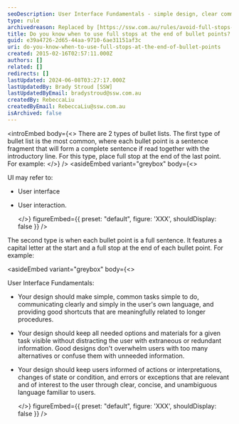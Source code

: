 ```yaml
---
seoDescription: User Interface Fundamentals - simple design, clear communication, and meaningful shortcuts for easy tasks, with visible options and minimal distraction.
type: rule
archivedreason: Replaced by [https://ssw.com.au/rules/avoid-full-stops-in-bullet-point-lists/](/rules/avoid-full-stops-in-bullet-point-lists)
title: Do you know when to use full stops at the end of bullet points?
guid: e39a4726-2d65-44aa-9710-6ae31151af3c
uri: do-you-know-when-to-use-full-stops-at-the-end-of-bullet-points
created: 2015-02-16T02:57:11.000Z
authors: []
related: []
redirects: []
lastUpdated: 2024-06-08T03:27:17.000Z
lastUpdatedBy: Brady Stroud [SSW]
lastUpdatedByEmail: bradystroud@ssw.com.au
createdBy: RebeccaLiu
createdByEmail: RebeccaLiu@ssw.com.au
isArchived: false
---
```


<introEmbed
  body={<>
There are 2 types of bullet lists. The first type of bullet list is the most common, where each bullet point is a sentence fragment that will form a complete sentence if read together with the introductory line. For this type, place full stop at the end of the last point. For example:
  </>}
/>
<asideEmbed
  variant="greybox"
  body={<>
    
UI may refer to:

* User interface
* User interaction.

  </>}
  figureEmbed={{
    preset: "default",
    figure: 'XXX',
    shouldDisplay: false
  }}
/>

The second type is when each bullet point is a full sentence. It features a capital letter at the start and a full stop at the end of each bullet point. For example:

<asideEmbed
  variant="greybox"
  body={<>
    
User Interface Fundamentals:

* Your design should make simple, common tasks simple to do, communicating clearly and simply in the user's own language, and providing good shortcuts that are meaningfully related to longer procedures.
* Your design should keep all needed options and materials for a given task visible without distracting the user with extraneous or redundant information. Good designs don't overwhelm users with too many alternatives or confuse them with unneeded information.
* Your design should keep users informed of actions or interpretations, changes of state or condition, and errors or exceptions that are relevant and of interest to the user through clear, concise, and unambiguous language familiar to users.

  </>}
  figureEmbed={{
    preset: "default",
    figure: 'XXX',
    shouldDisplay: false
  }}
/>
